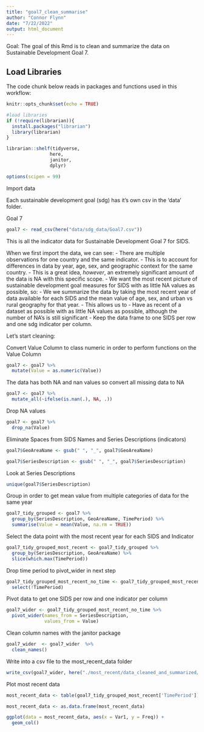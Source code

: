 ```yaml
---
title: "goal7_clean_summarise"
author: "Connor Flynn"
date: "7/22/2022"
output: html_document
---
```


Goal: The goal of this Rmd is to clean and summarize the data on Sustainable Development Goal 7.


## Load Libraries

The code chunk below reads in packages and functions used in this workflow:

```r
knitr::opts_chunk$set(echo = TRUE)

#load libraries
if (!require(librarian)){
  install.packages("librarian")
  library(librarian)
}

librarian::shelf(tidyverse,
                here,
                janitor,
                dplyr)

options(scipen = 99)
```


Import data

Each sustainable development goal (sdg) has it's own csv in the 'data' folder. 

Goal 7
```r
goal7 <- read_csv(here("data/sdg_data/Goal7.csv"))

```


This is all the indicator data for Sustainable Development Goal 7 for SIDS.

When we first import the data, we can see:
  - There are multiple observations for one country and the same indicator. 
      - This is to account for differences in data by year, age, sex, and geographic context for the same country.
      - This is a great idea, *however*, an extremely significant amount of the data is NA with this specific scope. 
  - We want the most recent picture of sustainable development goal measures for SIDS with as little NA values as possible, so:
      - We we summarize the data by taking the most recent year of data available for each SIDS and the mean value of age, sex, and urban vs rural geography for that year. 
      - This allows us to
        - Have as recent of a dataset as possible with as little NA values as possible, although the number of NA's is still significant
        - Keep the data frame to one SIDS per row and one sdg indicator per column.
      
Let's start cleaning:




Convert Value Column to class numeric in order to perform functions on the Value Column
```r
goal7 <- goal7 %>% 
  mutate(Value = as.numeric(Value))
```


The data has both NA and nan values so convert all missing data to NA

```r
goal7 <- goal7 %>% 
  mutate_all(~ifelse(is.nan(.), NA, .))

```


Drop NA values
```r
goal7 <- goal7 %>% 
  drop_na(Value)
```



Eliminate Spaces from SIDS Names and Series Descriptions (indicators)
```r
goal7$GeoAreaName <- gsub(" ", "_", goal7$GeoAreaName)

goal7$SeriesDescription <- gsub(" ", "_", goal7$SeriesDescription)
```


Look at Series Descriptions
```r
unique(goal7$SeriesDescription)
```



Group in order to get mean value from multiple categories of data for the same year
```r

goal7_tidy_grouped <- goal7 %>% 
  group_by(SeriesDescription, GeoAreaName, TimePeriod) %>% 
  summarise(Value = mean(Value, na.rm = TRUE))
```


Select the data point with the most recent year for each SIDS and Indicator
```r
goal7_tidy_grouped_most_recent <- goal7_tidy_grouped %>% 
  group_by(SeriesDescription, GeoAreaName) %>% 
  slice(which.max(TimePeriod))
```

Drop time period to pivot_wider in next step
```r
goal7_tidy_grouped_most_recent_no_time <- goal7_tidy_grouped_most_recent %>% 
  select(!TimePeriod)
```

Pivot data to get one SIDS per row and one indicator per column
```r
goal7_wider <- goal7_tidy_grouped_most_recent_no_time %>% 
  pivot_wider(names_from = SeriesDescription,
              values_from = Value)
```


Clean column names with the janitor package
```r
goal7_wider  <- goal7_wider  %>% 
  clean_names()

```

Write into a csv file to the most_recent_data folder

```r
write_csv(goal7_wider, here("./most_recent/data_cleaned_and_summarized/goal7_most_recent.csv"))
```


Plot most recent data 

```r
most_recent_data <- table(goal7_tidy_grouped_most_recent['TimePeriod'])

most_recent_data <- as.data.frame(most_recent_data)
```


```r
ggplot(data = most_recent_data, aes(x = Var1, y = Freq)) +
  geom_col()
```